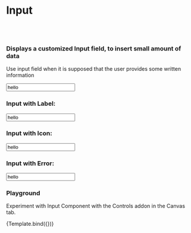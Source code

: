 
<Meta title="Design System/Input" component={Input} />

# Input
<br/><br/> 

### Displays a customized Input field, to insert small amount of data

Use input field when it is supposed that the user provides some written information

<Preview withToolbar>
  <Story name="Standard">
    <Input value="hello" />
  </Story>
</Preview>

<ArgsTable of={Input} />

### Input with Label:

  <Story name="WithLabel">
    <Input value="hello" label="Input" />
  </Story>

### Input with Icon:

  <Story name="WithIcon">
    <Input value="hello" icon={Success} />
  </Story>

### Input with Error:
  <Story name="WithError">
    <Input value="hello" errorMessage="This is an error!" />
  </Story>


### Playground

Experiment with Input Component with the Controls addon in the Canvas tab.


<Canvas>
  <Story name="Controls" args={{
    value: 'hello'
  }}>
    {Template.bind({})}
  </Story>
</Canvas> 
